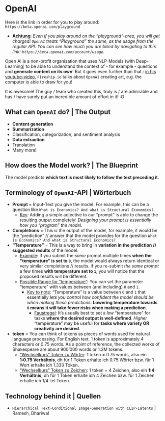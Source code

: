 # OpenAI

Here is the link in order for you to play around: `https://beta.openai.com/playground`

- <u>**Achtung**</u>: _Even if you play around on the "playground"-area, you will get charged! `OpenAI` treats "Playground" the same, as the usage from the regular API. You can see how much you are billed by navigating to this link: `https://beta.openai.com/account/usage`._


Open AI is a non-profit organisation that uses NLP-Models (with Deep-Learning) to be able to understand the context of - for example - questions and **generate content on its own**! But it goes even further than that.: [in his youtube-video](https://www.youtube.com/watch?v=alJdw4JDJ4o), `Fireship.io` talks about `OpenAI` creating art, e.g. the computer is able to draw for you!

It is awesome! The guy / team who created this, truly is / are admirable and has / have surely put an incredible amount of effort in it! :O

## What can `OpenAI` do? | The Output

- **Content generation**
- **Summarization**
- Classification, categorization, and sentiment analysis
- **Data extraction**
- Translation
- Many more!

## How does the Model work? | The Blueprint

The model predicts **which text is most likely to follow the text preceding it**.

## Terminology of `OpenAI`-API | Wörterbuch

- **Prompt** = Input-Text you give the model. For example, this can be a question like `What is Economics? And what is Structural Economics?`.
  - <u>Key</u>: Adding a simple adjective to our "prompt" is able to change the resulting output completely! _Designing your prompt is essentially how you “program” the model_.
- **Completions** = This is the output of the model, for example, it would be the "prediction" // answer that the model provides for the question `What is Economics? And what is Structural Economics?`
- **"Temperature"** = This is a way to bring in **variation in the prediction // suggested results** of the model.
  - <u>Example</u>: If you submit the _same_ prompt multiple times **when the "temperature" is set to `0`**, the model would always return identical or very similar completions // results. If you re-submit _the same prompt_ a few times **with temperature set to `1`**, you will notice that the proposed results will be different.
  - <u>Possible Range for "temperature"</u>: You can set the parameter "temperature" with values between (and including) `0` and `1`. 
    - <u>Key to note</u>: "Temperature" is a value between `0` and `1` that essentially *lets you control how confident the model should be when making these predictions*. **Lowering temperature towards `0` means it will take fewer risks when making a prediction**.
      - <u>Faustregel</u>: It’s usually best to set a _low_ "temperature" for tasks **where the desired output is well-defined**. _Higher_ "temperature" may be useful for **tasks where variety OR creativity are desired**.
- **token** = You can think of tokens as pieces of words used for natural language processing. For English text, 1 token is approximately 4 characters or 0.75 words. As a point of reference, the collected works of Shakespeare are about 900'000 words or 1.2M tokens.
  - <u>"Wechselkurs" Token zu Wörter</u>: 1 token = 0.75 words, also ein **1:0.75 Verhältnis**, dh für 1 Token erhalte ich 0.75 Wörter bzw. für 1 Wort erhalte ich 1.333 Token.
  - <u>"Wechselkurs" Token zu Zeichen</u>: 1 token = 4 Zeichen, also ein **1:4 Verhältnis**, dh für 1 Token erhalte ich 4 Zeichen bzw. für 1 Zeichen erhalte ich 1/4-tel Token.

## Technology behind it | Quellen

- `Hierarchical Text-Conditional Image-Generation with CLIP-Latents` | Ramesh, Dhariwal 
